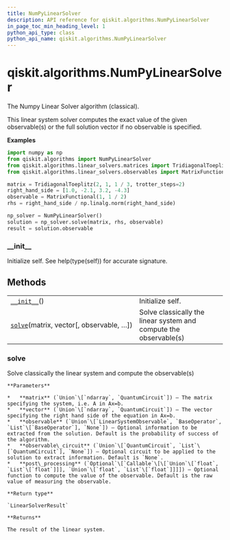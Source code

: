 ```yaml
---
title: NumPyLinearSolver
description: API reference for qiskit.algorithms.NumPyLinearSolver
in_page_toc_min_heading_level: 1
python_api_type: class
python_api_name: qiskit.algorithms.NumPyLinearSolver
---
```


# qiskit.algorithms.NumPyLinearSolver

<Class id="qiskit.algorithms.NumPyLinearSolver" isDedicatedPage={true} github="https://github.com/qiskit/qiskit/tree/stable/0.17/qiskit/algorithms/linear_solvers/numpy_linear_solver.py" signature="NumPyLinearSolver" modifiers="class">
  The Numpy Linear Solver algorithm (classical).

  This linear system solver computes the exact value of the given observable(s) or the full solution vector if no observable is specified.

  **Examples**

  ```python
  import numpy as np
  from qiskit.algorithms import NumPyLinearSolver
  from qiskit.algorithms.linear_solvers.matrices import TridiagonalToeplitz
  from qiskit.algorithms.linear_solvers.observables import MatrixFunctional

  matrix = TridiagonalToeplitz(2, 1, 1 / 3, trotter_steps=2)
  right_hand_side = [1.0, -2.1, 3.2, -4.3]
  observable = MatrixFunctional(1, 1 / 2)
  rhs = right_hand_side / np.linalg.norm(right_hand_side)

  np_solver = NumPyLinearSolver()
  solution = np_solver.solve(matrix, rhs, observable)
  result = solution.observable
  ```

  ### \_\_init\_\_

  <Function id="qiskit.algorithms.NumPyLinearSolver.__init__" signature="__init__()">
    Initialize self. See help(type(self)) for accurate signature.
  </Function>

  ## Methods

  |                                                                                                                                     |                                                                   |
  | ----------------------------------------------------------------------------------------------------------------------------------- | ----------------------------------------------------------------- |
  | [`__init__`](#qiskit.algorithms.NumPyLinearSolver.__init__ "qiskit.algorithms.NumPyLinearSolver.__init__")()                        | Initialize self.                                                  |
  | [`solve`](#qiskit.algorithms.NumPyLinearSolver.solve "qiskit.algorithms.NumPyLinearSolver.solve")(matrix, vector\[, observable, …]) | Solve classically the linear system and compute the observable(s) |

  ### solve

  <Function id="qiskit.algorithms.NumPyLinearSolver.solve" signature="solve(matrix, vector, observable=None, observable_circuit=None, post_processing=None)">
    Solve classically the linear system and compute the observable(s)

    **Parameters**

    *   **matrix** (`Union`\[`ndarray`, `QuantumCircuit`]) – The matrix specifying the system, i.e. A in Ax=b.
    *   **vector** (`Union`\[`ndarray`, `QuantumCircuit`]) – The vector specifying the right hand side of the equation in Ax=b.
    *   **observable** (`Union`\[`LinearSystemObservable`, `BaseOperator`, `List`\[`BaseOperator`], `None`]) – Optional information to be extracted from the solution. Default is the probability of success of the algorithm.
    *   **observable\_circuit** (`Union`\[`QuantumCircuit`, `List`\[`QuantumCircuit`], `None`]) – Optional circuit to be applied to the solution to extract information. Default is `None`.
    *   **post\_processing** (`Optional`\[`Callable`\[\[`Union`\[`float`, `List`\[`float`]]], `Union`\[`float`, `List`\[`float`]]]]) – Optional function to compute the value of the observable. Default is the raw value of measuring the observable.

    **Return type**

    `LinearSolverResult`

    **Returns**

    The result of the linear system.
  </Function>
</Class>

